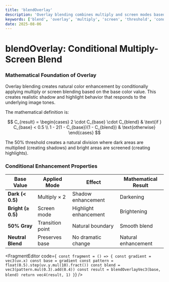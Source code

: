 ```yaml
---
title: 'blendOverlay'
description: 'Overlay blending combines multiply and screen modes based on base color threshold'
keywords: ['blend', 'overlay', 'multiply', 'screen', 'threshold', 'conditional']
date: 2025-08-06
---
```



# blendOverlay: Conditional Multiply-Screen Blend

### Mathematical Foundation of Overlay

Overlay blending creates natural color enhancement by conditionally applying multiply or screen blending based on the base color value. This creates realistic shadow and highlight behavior that responds to the underlying image tones.

The mathematical definition is:

$$
C_{result} = \begin{cases}
2 \cdot C_{base} \cdot C_{blend} & \text{if } C_{base} < 0.5 \\
1 - 2(1 - C_{base})(1 - C_{blend}) & \text{otherwise}
\end{cases}
$$

The 50% threshold creates a natural division where dark areas are multiplied (creating shadows) and bright areas are screened (creating highlights).

### Conditional Enhancement Properties

| Base Value         | Applied Mode     | Effect                | Mathematical Result |
| ------------------ | ---------------- | --------------------- | ------------------- |
| **Dark (< 0.5)**   | Multiply × 2     | Shadow enhancement    | Darkening           |
| **Bright (≥ 0.5)** | Screen mode      | Highlight enhancement | Brightening         |
| **50% Gray**       | Transition point | Natural boundary      | Smooth blend        |
| **Neutral Blend**  | Preserves base   | No dramatic change    | Natural enhancement |

<FragmentEditor
        code={`
const fragment = () => {
        const gradient = vec3(uv.x)
        const base = gradient
        const pattern = float(0.5).step(uv.y.mul(10).fract())
        const blend = vec3(pattern.mul(0.3).add(0.4))
        const result = blendOverlayVec3(base, blend)
        return vec4(result, 1)
}`}
/>
